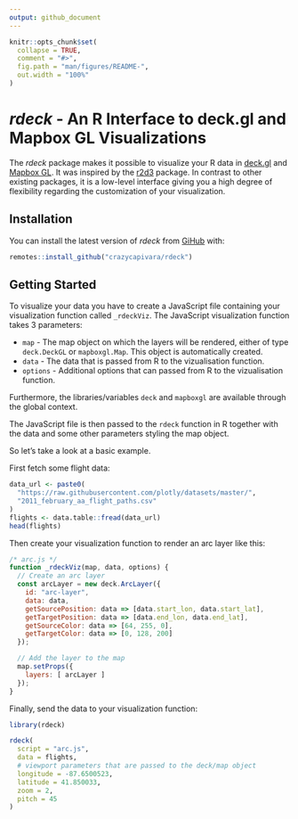 ```yaml
---
output: github_document
---
```


<!-- README.md is generated from README.Rmd. Please edit that file -->

```r
knitr::opts_chunk$set(
  collapse = TRUE,
  comment = "#>",
  fig.path = "man/figures/README-",
  out.width = "100%"
)
```
# _rdeck_ - An R Interface to deck.gl and Mapbox GL Visualizations

The _rdeck_ package makes it possible to visualize your R data in [deck.gl](https://deck.gl/) and
[Mapbox GL](https://github.com/mapbox/mapbox-gl-js). It was inspired by the [r2d3](https://rstudio.github.io/r2d3/) package. In contrast to other existing packages, it is a low-level interface giving you a high degree of flexibility regarding the customization of your visualization.

## Installation

You can install the latest version of _rdeck_ from [GiHub](https://github.com) with:

``` r
remotes::install_github("crazycapivara/rdeck")
```

## Getting Started

To visualize your data you have to create a JavaScript file containing your visualization function called `_rdeckViz`. The JavaScript visualization function takes 3 parameters:

* `map` - The map object on which the layers will be rendered, either of type `deck.DeckGL` or `mapboxgl.Map`.
This object is automatically created.
* `data` - The data that is passed from R to the vizualisation function.
* `options` - Additional options that can passed from R to the vizualisation function.

Furthermore, the libraries/variables `deck` and `mapboxgl` are available through the global context.

The JavaScript file is then passed to the `rdeck` function in R together with the data and some other parameters styling the map object.

So let's take a look at a basic example.

First fetch some flight data:

```r
data_url <- paste0(
  "https://raw.githubusercontent.com/plotly/datasets/master/",
  "2011_february_aa_flight_paths.csv"
)
flights <- data.table::fread(data_url)
head(flights)
```

Then create your visualization function to render an arc layer like this:

``` javascript
/* arc.js */
function _rdeckViz(map, data, options) {
  // Create an arc layer
  const arcLayer = new deck.ArcLayer({
    id: "arc-layer",
    data: data,
    getSourcePosition: data => [data.start_lon, data.start_lat],
    getTargetPosition: data => [data.end_lon, data.end_lat],
    getSourceColor: data => [64, 255, 0],
    getTargetColor: data => [0, 128, 200]
  });

  // Add the layer to the map
  map.setProps({
    layers: [ arcLayer ]
  });
}
```

Finally, send the data to your visualization function:

``` r
library(rdeck)

rdeck(
  script = "arc.js",
  data = flights,
  # viewport parameters that are passed to the deck/map object
  longitude = -87.6500523,
  latitude = 41.850033,
  zoom = 2,
  pitch = 45
)

```
